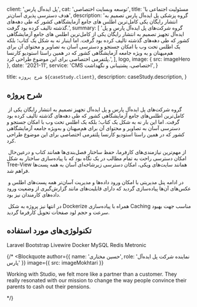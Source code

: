 
  client: 'پل ایده‌آل پارس',
  cat: 'توسعه وبسایت اختصاصی',
  title: 'مسئولیت اجتماعی با هدف دسترسی پذیری آسان‌تر',
  description:
    'گروه پزشکی پل ایده‌آل پارس تصمیم به انتشار رایگان یکی کامل‌ترین اطلس های جامع آزمایشگاهی کشور که طی دهه‌های گذشته تالیف کرده بود گرفت.',
  summary: [
    'گروه شرکت‌های پل ایده‌آل پارس و پل ایده‌آل تجهیز تصمیم به انتشار رایگان یکی از کامل‌ترین اطلس های جامع آزمایشگاهی کشور که طی دهه‌های گذشته تالیف کرده بود گرفت. اما اینبار نه به شکل یک کتاب؛ بلکه یک اطلس تحت وب با امکان جستجو و دسترسی آسان به تصاویر و محتوای آن برای هم‌میهنان و به ویژه جامعه آزمایشگاهی کشور که در همین راستا استودیو کارنسا پلتفرمی اختصاصی برای این موضوع طراحی کرد.',
  ],
  logo,
  image: { src: imageHero },
  date: '2021-11',
  service: 'CMS اختصاصی، پشتیبانی و نگهداشت',
}

  title: `شرح پروژه ${caseStudy.client}`,
  description: caseStudy.description,
}

## شرح پروژه

 گروه شرکت‌های پل ایده‌آل پارس و پل ایده‌آل تجهیز تصمیم به انتشار رایگان یکی از کامل‌ترین اطلس‌های جامع آزمایشگاهی کشور که طی دهه‌های گذشته تألیف کرده بود گرفت. اما این بار نه به شکل یک کتاب؛ بلکه یک اطلس تحت وب با امکان جستجو و دسترسی آسان به تصاویر و محتوای آن برای هم‌میهنان و به‌ویژه جامعه آزمایشگاهی کشور که در همین راستا استودیو کارنسا پلتفرمی اختصاصی برای این موضوع طراحی کرد.

 از مهم‌ترین نیازمندی‌های کارفرما، حفظ ساختار فصل‌بندی‌ها همانند کتاب و درعین‌حال امکان دسترسی راحت به تمام مطالب در یک نگاه بود که با پیاده‌سازی ساختار به شکل Tree-View همانند سایت‌های ویکی، امکان دسترسی زیرشاخه‌ای آسان به همه پست‌ها فراهم شد.

 در ادامه پنل مدیریتی با امکان ورود داده‌ها و مدیریت آسان‌تر همه پست‌های اطلس و عکس‌های آن‌ها پیاده‌سازی گردید که دارای قابلیت‌های مانند گزارش‌گیری از وضعیت ورود داده‌های کارمندان نیز بود.

 در انتها نیز پروژه به شکل Dockerize همراه با پیاده‌سازی Caching مناسب جهت بهبود سرعت و حجم لود صفحات تحویل کارفرما گردید.

## تکنولوژی‌های مورد استفاده

<TagList>
  <TagListItem>Laravel</TagListItem>
  <TagListItem>Bootstrap</TagListItem>
  <TagListItem>Livewire</TagListItem>
  <TagListItem>Docker</TagListItem>
  <TagListItem>MySQL</TagListItem>
  <TagListItem>Redis</TagListItem>
  <TagListItem>Metronic</TagListItem>
</TagList>

{/* <Blockquote
  author={{ name: 'حسین مختاری', role: 'نماینده شرکت پل ایده‌آل پارس' }}
  image={{ src: imageMokhtari }}
>
  Working with Studio, we felt more like a partner than a customer. They really
  resonated with our mission to change the way people convince their parents to
  cash out their pensions.
</Blockquote>  */}